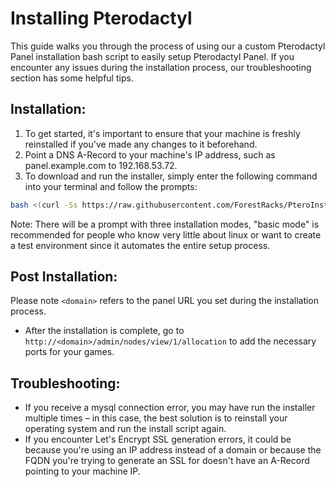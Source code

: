 # Installing Pterodactyl
This guide walks you through the process of using our a custom Pterodactyl Panel installation bash script to easily setup Pterodactyl Panel. If you encounter any issues during the installation process, our troubleshooting section has some helpful tips.

## Installation:
1) To get started, it's important to ensure that your machine is freshly reinstalled if you've made any changes to it beforehand. 
2) Point a DNS A-Record to your machine's IP address, such as panel.example.com to 192.168.53.72.
3) To download and run the installer, simply enter the following command into your terminal and follow the prompts:
```bash
bash <(curl -Ss https://raw.githubusercontent.com/ForestRacks/PteroInstaller/Production/install.sh || wget -O - https://raw.githubusercontent.com/ForestRacks/PteroInstaller/Production/install.sh) auto
```
Note: There will be a prompt with three installation modes, "basic mode" is recommended for people who know very little about linux or want to create a test environment since it automates the entire setup process.

## Post Installation:
Please note `<domain>` refers to the panel URL you set during the installation process.
* After the installation is complete, go to `http://<domain>/admin/nodes/view/1/allocation` to add the necessary ports for your games.

## Troubleshooting:
* If you receive a mysql connection error, you may have run the installer multiple times – in this case, the best solution is to reinstall your operating system and run the install script again.
* If you encounter Let's Encrypt SSL generation errors, it could be because you're using an IP address instead of a domain or because the FQDN you're trying to generate an SSL for doesn't have an A-Record pointing to your machine IP.
